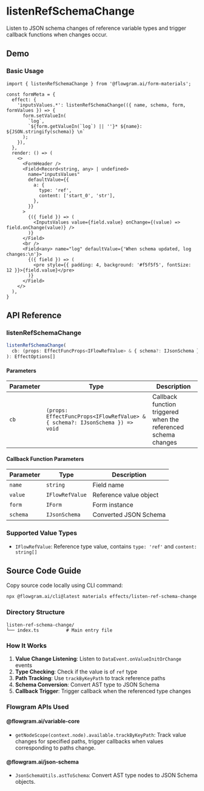 # listenRefSchemaChange

Listen to JSON schema changes of reference variable types and trigger callback functions when changes occur.

## Demo


### Basic Usage

<BasicStory />

```tsx pure title="form-meta.tsx"
import { listenRefSchemaChange } from '@flowgram.ai/form-materials';

const formMeta = {
  effect: {
    'inputsValues.*': listenRefSchemaChange(({ name, schema, form, formValues }) => {
      form.setValueIn(
        `log`,
        `${form.getValueIn(`log`) || ''}* ${name}: ${JSON.stringify(schema)} \n`
      );
    }),
  },
  render: () => (
    <>
      <FormHeader />
      <Field<Record<string, any> | undefined>
        name="inputsValues"
        defaultValue={{
          a: {
            type: 'ref',
            content: ['start_0', 'str'],
          },
        }}
      >
        {({ field }) => (
          <InputsValues value={field.value} onChange={(value) => field.onChange(value)} />
        )}
      </Field>
      <br />
      <Field<any> name="log" defaultValue={'When schema updated, log changes:\n'}>
        {({ field }) => (
          <pre style={{ padding: 4, background: '#f5f5f5', fontSize: 12 }}>{field.value}</pre>
        )}
      </Field>
    </>
  ),
}
```

## API Reference

### listenRefSchemaChange

```typescript
listenRefSchemaChange(
  cb: (props: EffectFuncProps<IFlowRefValue> & { schema?: IJsonSchema }) => void
): EffectOptions[]
```

#### Parameters

| Parameter | Type | Description |
|----------|------|-------------|
| `cb` | `(props: EffectFuncProps<IFlowRefValue> & { schema?: IJsonSchema }) => void` | Callback function triggered when the referenced schema changes |

#### Callback Function Parameters

| Parameter | Type | Description |
|----------|------|-------------|
| `name` | `string` | Field name |
| `value` | `IFlowRefValue` | Reference value object |
| `form` | `IForm` | Form instance |
| `schema` | `IJsonSchema` | Converted JSON Schema |

### Supported Value Types

- `IFlowRefValue`: Reference type value, contains `type: 'ref'` and `content: string[]`

## Source Code Guide


<SourceCode
  href="https://github.com/bytedance/flowgram.ai/tree/main/packages/materials/form-materials/src/effects/listen-ref-schema-change"
/>

Copy source code locally using CLI command:

```bash
npx @flowgram.ai/cli@latest materials effects/listen-ref-schema-change
```

### Directory Structure

```
listen-ref-schema-change/
└── index.ts          # Main entry file
```

### How It Works

1. **Value Change Listening**: Listen to `DataEvent.onValueInitOrChange` events
2. **Type Checking**: Check if the value is of `ref` type
3. **Path Tracking**: Use `trackByKeyPath` to track reference paths
4. **Schema Conversion**: Convert AST type to JSON Schema
5. **Callback Trigger**: Trigger callback when the referenced type changes

### Flowgram APIs Used

#### @flowgram.ai/variable-core

- `getNodeScope(context.node).available.trackByKeyPath`: Track value changes for specified paths, trigger callbacks when values corresponding to paths change.

#### @flowgram.ai/json-schema

- `JsonSchemaUtils.astToSchema`: Convert AST type nodes to JSON Schema objects.
